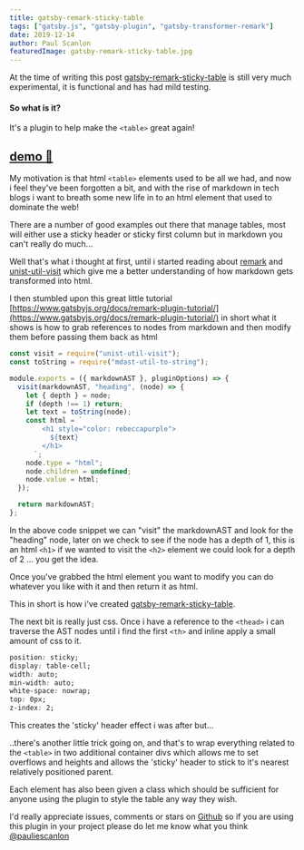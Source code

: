 ```yaml
---
title: gatsby-remark-sticky-table
tags: ["gatsby.js", "gatsby-plugin", "gatsby-transformer-remark"]
date: 2019-12-14
author: Paul Scanlon
featuredImage: gatsby-remark-sticky-table.jpg
---
```


At the time of writing this post [gatsby-remark-sticky-table](https://github.com/PaulieScanlon/gatsby-remark-sticky-table) is still very much experimental, it is functional and has had mild testing.

#### So what is it?

It's a plugin to help make the `<table>` great again!

## [demo 🧲](https://gatsby-remark-sticky-table.netlify.com/)

My motivation is that html `<table>` elements used to be all we had, and now i feel they've been forgotten a bit, and with the rise of markdown in tech blogs i want to breath some new life in to an html element that used to dominate the web!

There are a number of good examples out there that manage tables, most will either use a sticky header or sticky first column but in markdown you can't really do much...

Well that's what i thought at first, until i started reading about [remark](https://github.com/remarkjs/remark) and [unist-util-visit](https://github.com/syntax-tree/unist-util-visit) which give me a better understanding of how markdown gets transformed into html.

I then stumbled upon this great little tutorial [https://www.gatsbyjs.org/docs/remark-plugin-tutorial/](https://www.gatsbyjs.org/docs/remark-plugin-tutorial/) in short what it shows is how to grab references to nodes from markdown and then modify them before passing them back as html

```javascript
const visit = require("unist-util-visit");
const toString = require("mdast-util-to-string");

module.exports = ({ markdownAST }, pluginOptions) => {
  visit(markdownAST, "heading", (node) => {
    let { depth } = node;
    if (depth !== 1) return;
    let text = toString(node);
    const html = `
        <h1 style="color: rebeccapurple">
          ${text}
        </h1>
      `;
    node.type = "html";
    node.children = undefined;
    node.value = html;
  });

  return markdownAST;
};
```

In the above code snippet we can "visit" the markdownAST and look for the "heading" node, later on we check to see if the node has a depth of 1, this is an html `<h1>` if we wanted to visit the `<h2>` element we could look for a depth of 2 ... you get the idea.

Once you've grabbed the html element you want to modify you can do whatever you like with it and then return it as html.

This in short is how i've created [gatsby-remark-sticky-table](https://github.com/PaulieScanlon/gatsby-remark-sticky-table).

The next bit is really just css. Once i have a reference to the `<thead>` i can traverse the AST nodes until i find the first `<th>` and inline apply a small amount of css to it.

```css
position: sticky;
display: table-cell;
width: auto;
min-width: auto;
white-space: nowrap;
top: 0px;
z-index: 2;
```

This creates the 'sticky' header effect i was after but...

..there's another little trick going on, and that's to wrap everything related to the `<table>` in two additional container divs which allows me to set overflows and heights and allows the 'sticky' header to stick to it's nearest relatively positioned parent.

Each element has also been given a class which should be sufficient for anyone using the plugin to style the table any way they wish.

I'd really appreciate issues, comments or stars on [Github](https://github.com/PaulieScanlon/gatsby-remark-sticky-table) so if you are using this plugin in your project please do let me know what you think [@pauliescanlon](https://twitter.com/PaulieScanlon)
